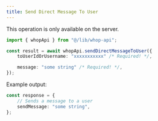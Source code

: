 ```yaml
---
title: Send Direct Message To User
---
```

<Note>This operation is only available on the server.</Note>
```typescript
import { whopApi } from "@/lib/whop-api";

const result = await whopApi.sendDirectMessageToUser({
	toUserIdOrUsername: "xxxxxxxxxxx" /* Required! */,

	message: "some string" /* Required! */,
});

```

Example output:

```typescript
const response = {
	// Sends a message to a user
	sendMessage: "some string",
};

```
